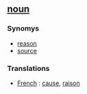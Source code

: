 ==[[noun]]==


===Synomys===
*[[reason]]
*[[source]]


===Translations===
*[[French]] : [[cause]], [[raison]]